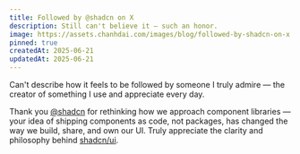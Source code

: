 ```yaml
---
title: Followed by @shadcn on X
description: Still can't believe it — such an honor.
image: https://assets.chanhdai.com/images/blog/followed-by-shadcn-on-x.webp
pinned: true
createdAt: 2025-06-21
updatedAt: 2025-06-21
---
```


Can't describe how it feels to be followed by someone I truly admire — the creator of something I use and appreciate every day.

<FramedImage
  src="https://assets.chanhdai.com/images/blog/followed-by-shadcn-on-x.webp"
  alt="followed-by-shadcn-on-x"
/>

Thank you [@shadcn](https://x.com/shadcn) for rethinking how we approach component libraries — your idea of shipping components as code, not packages, has changed the way we build, share, and own our UI. Truly appreciate the clarity and philosophy behind [shadcn/ui](https://ui.shadcn.com).
